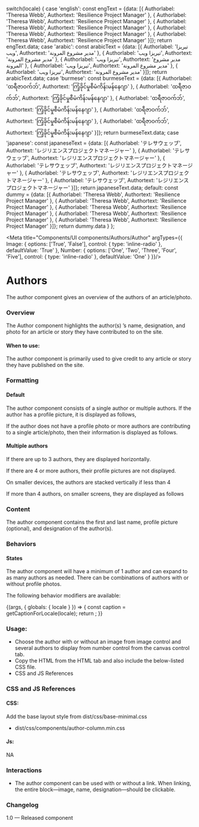 
  switch(locale) {
    case 'english': const engText = {data: [{
      Authorlabel: 'Theresa Webb',
      Authortext: 'Resilience Project Manager'
    },
    {
      Authorlabel: 'Theresa Webb',
      Authortext: 'Resilience Project Manager'
    },
    {
      Authorlabel: 'Theresa Webb',
      Authortext: 'Resilience Project Manager'
    },
    {
      Authorlabel: 'Theresa Webb',
      Authortext: 'Resilience Project Manager'
    },
    {
      Authorlabel: 'Theresa Webb',
      Authortext: 'Resilience Project Manager'
    }]}; return engText.data;
    case 'arabic': const arabicText = {data: [{
      Authorlabel: 'تيريزا ويب',
      Authortext: 'مدير مشروع المرونة'
    },
    {
      Authorlabel: 'تيريزا ويب',
      Authortext: 'مدير مشروع المرونة'
    },
    {
      Authorlabel: 'تيريزا ويب',
      Authortext: 'مدير مشروع المرونة'
    },
    {
      Authorlabel: 'تيريزا ويب',
      Authortext: 'مدير مشروع المرونة'
    },
    {
      Authorlabel: 'تيريزا ويب',
      Authortext: 'مدير مشروع المرونة'
    }]}; return arabicText.data;
    case 'burmese': const burmeseText = {data: [{
      Authorlabel: 'ထရီဇာဝက်ဘ်',
      Authortext: 'ကြံ့ခိုင်မှုစီမံကိန်းမန်နေဂျာ'
    },
    {
      Authorlabel: 'ထရီဇာဝက်ဘ်',
      Authortext: 'ကြံ့ခိုင်မှုစီမံကိန်းမန်နေဂျာ'
    },
    {
      Authorlabel: 'ထရီဇာဝက်ဘ်',
      Authortext: 'ကြံ့ခိုင်မှုစီမံကိန်းမန်နေဂျာ'
    },
    {
      Authorlabel: 'ထရီဇာဝက်ဘ်',
      Authortext: 'ကြံ့ခိုင်မှုစီမံကိန်းမန်နေဂျာ'
    },
    {
      Authorlabel: 'ထရီဇာဝက်ဘ်',
      Authortext: 'ကြံ့ခိုင်မှုစီမံကိန်းမန်နေဂျာ'
    }]}; return burmeseText.data;
    case 'japanese': const japaneseText = {data: [{
      Authorlabel: 'テレサウェッブ',
      Authortext: 'レジリエンスプロジェクトマネージャー'
    },
    {
      Authorlabel: 'テレサウェッブ',
      Authortext: 'レジリエンスプロジェクトマネージャー'
    },
    {
      Authorlabel: 'テレサウェッブ',
      Authortext: 'レジリエンスプロジェクトマネージャー'
    },
    {
      Authorlabel: 'テレサウェッブ',
      Authortext: 'レジリエンスプロジェクトマネージャー'
    },
    {
      Authorlabel: 'テレサウェッブ',
      Authortext: 'レジリエンスプロジェクトマネージャー'
    }]}; return japaneseText.data;
    default:
      const dummy =  {data: [{
        Authorlabel: 'Theresa Webb',
        Authortext: 'Resilience Project Manager'
      },
      {
        Authorlabel: 'Theresa Webb',
        Authortext: 'Resilience Project Manager'
      },
      {
        Authorlabel: 'Theresa Webb',
        Authortext: 'Resilience Project Manager'
      },
      {
        Authorlabel: 'Theresa Webb',
        Authortext: 'Resilience Project Manager'
      },
      {
        Authorlabel: 'Theresa Webb',
        Authortext: 'Resilience Project Manager'
      }]};
    return dummy.data
  }
};

<Meta 
  title="Components/UI components/Authors/Author" argTypes={{
  Image: {
    options: ['True', 'False'],
    control: { type: 'inline-radio' },
    defaultValue: 'True'
  },
  Number: {
    options: ['One', 'Two', 'Three', 'Four', 'Five'],
    control: { type: 'inline-radio' },
    defaultValue: 'One'
  }
  }}/>

# Authors

The author component gives an overview of the authors of an article/photo.

### Overview
The Author component highlights the author(s) ’s name, designation, and photo for an article or story they have contributed to on the site.

#### When to use:
The author component is primarily used to give credit to any article or story they have published on the site.

### Formatting 

#### Default
The author component consists of a single author or multiple authors.
If the author has a profile picture, it is displayed as follows,


If the author does not have a profile photo or more authors are contributing to a single article/photo, then their information is displayed as follows.

#### Multiple authors
If there are up to 3 authors, they are displayed horizontally.


If there are 4 or more authors, their profile pictures are not displayed.



On smaller devices, the authors are stacked vertically if less than 4


If more than 4 authors, on smaller screens, they are displayed as follows



### Content

The author component contains the first and last name, profile picture (optional), and designation of the author(s).

### Behaviors

#### States
The author component will have a minimum of 1 author and can expand to as many authors as needed. There can be combinations of authors with or without profile photos.

The following behavior modifiers are available:

<Canvas>
<Story name="Author">
  {(args, { globals: { locale } }) => {
    const caption = getCaptionForLocale(locale);
    return <Author image={user} alt= 'Headshot of XYZ' data={caption} {...args}></Author>;
  }}
</Story>
</Canvas>

### Usage:
- Choose the author with or without an image from image control and several authors to display from number control from the canvas control tab.
- Copy the HTML from the HTML tab and also include the below-listed CSS file.
- CSS and JS References

### CSS and JS References

#### CSS:

Add the base layout style from dist/css/base-minimal.css
- dist/css/components/author-column.min.css

#### Js:
NA

### Interactions
- The author component can be used with or without a link. When linking, the entire block—image, name, designation—should be clickable.  

### Changelog
1.0 — Released component
